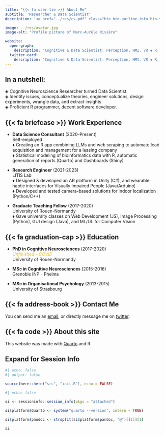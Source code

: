 ```yaml
---
title: "{{< fa user-tie >}} About Me"
subtitle: 'Researcher & Data Scientist'
description: '<a href="../res/cv.pdf" class="btn btn-outline-info btn-sm">{{< fa file >}} Check my CV</a>'

image: ../res/avatar.jpg
image-alt: "Profile picture of Marc-Aurèle Rivière"

website:
  open-graph:
    description: "Cognitive & Data Scientist: Perception, HMI, VR ◈ R, Stats, Bayes"
  twitter-card:
    description: "Cognitive & Data Scientist: Perception, HMI, VR ◈ R, Stats, Bayes"
---
```


:::{.callout-note}

## In a nutshell:

◈ Cognitive Neuroscience Researcher turned Data Scientist.  
◈ Identify issues, conceptualize theories, engineer solutions, design experiments, wrangle data, and extract insights.  
◈ Proficient R programmer, decent software developer.
:::

## {{< fa briefcase >}} Work Experience

- **Data Science Consultant** (2020-Present)  
  [Self-employed]{.about-employer}  
  ♦ [Creating an R app combining LLMs and web scraping to automate lead acquisition and management for a leasing company]{.about-missions}  
  ♦ [Statistical modeling of bioinformatics data with R, automatic generation of reports (Quarto) and Dashboards (Shiny)]{.about-missions}  
  

- **Research Engineer** (2021-2023)  
  [LITIS Lab]{.about-employer}  
  ♦ [Designed & developed an AR platform in Unity (C#), and wearable haptic interfaces for Visually Impaired People (Java/Arduino)]{.about-missions}  
  ♦ [Developed and tested camera-based solutions for indoor localization (Python/C++)]{.about-missions}  

- **Graduate Teaching Fellow** (2017-2020)  
  [University of Rouen-Normandy]{.about-employer}  
  ♦ [Gave university classes on Web Development (JS), Image Processing (Python), GUI design (Java), and ML/DL for Computer Vision]{.about-missions}

## {{< fa graduation-cap >}} Education

- **PhD in Cognitive Neurosciences** (2017-2020)  
  [*Unfinished - COVID*]{.small style="color: #eac019"}  
  [University of Rouen-Normandy]{.about-employer}

- **MSc in Cognitive Neurosciences** (2015-2016)  
  [Grenoble INP - Phelma]{.about-employer}

- **MSc in Organisational Psychology** (2013-2015)  
  [University of Strasbourg]{.about-employer}

## {{< fa address-book >}} Contact Me

You can send me an [email](mailto:marc.aurele.riviere@gmail.com), or directly message me on [twitter](https://twitter.com/mariviere1). <!-- or [Mastodon](https://fediscience.org/web/@mariviere). -->

<!--

## {{< fa location-dot >}} Location

[LITIS Lab](https://litislab.fr/en/), Rouen, France.

<iframe src="https://www.google.com/maps/embed?pb=!1m14!1m8!1m3!1d2597.178095254828!2d1.068668!3d49.386623!3m2!1i1024!2i768!4f13.1!3m3!1m2!1s0x0%3A0x99721d01c683ed03!2sLitis!5e0!3m2!1sen!2sfr!4v1663157185844!5m2!1sen!2sfr" width="100%" height="450" style="border:0;" allowfullscreen="" loading="lazy" referrerpolicy="no-referrer-when-downgrade"></iframe>

-->

## {{< fa code >}} About this site

This website was made with [Quarto](https://quarto.org/) and R.

:::{.callout-tip collapse="true"}

# Expand for Session Info

```r
#| echo: false
#| output: false

source(here::here("src", "init.R"), echo = FALSE)
```

```r
#| echo: false

si <- sessioninfo::session_info(pkgs = "attached")

si$platform$Quarto <- system("quarto --version", intern = TRUE)

si$platform$pandoc <- strsplit(si$platform$pandoc, "@")[[1]][1]

si
```

:::
